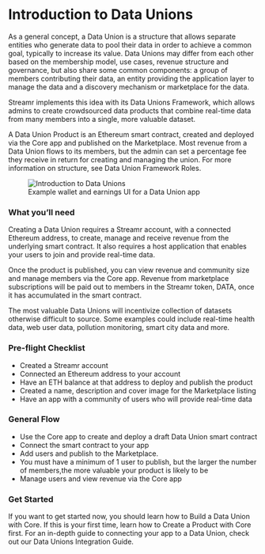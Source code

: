 


# Introduction to Data Unions

As a general concept, a Data Union is a structure that allows separate entities who generate data to pool their data in order to achieve a common goal, typically to increase its value. Data Unions may differ from each other based on the membership model, use cases, revenue structure and governance, but also share some common components: a group of members contributing their data, an entity providing the application layer to manage the data and a discovery mechanism or marketplace for the data.

Streamr implements this idea with its Data Unions Framework, which allows admins to create crowdsourced data products that combine real-time data from many members into a single, more valuable dataset. 

A Data Union Product is an Ethereum smart contract, created and deployed via the Core app and published on the Marketplace. Most revenue from a Data Union flows to its members, but the admin can set a percentage fee they receive in return for creating and managing the union. For more information on structure, see Data Union Framework Roles.

<figure>
    <picture>
        <img
            src={RevenueAndData}
            srcSet={`${RevenueAndData2x} 2x`}
            alt="Introduction to Data Unions"
        />
    </picture>
    <figcaption>Example wallet and earnings UI for a Data Union app</figcaption>
</figure>

### What you’ll need

Creating a Data Union requires a Streamr account, with a connected Ethereum address, to create, manage and receive revenue from the underlying smart contract. It also requires a host application that enables your users to join and provide real-time data. 

Once the product is published, you can view revenue and community size and manage members via the Core app. Revenue from marketplace subscriptions will be paid out to members in the Streamr token, DATA, once it has accumulated in the smart contract.

The most valuable Data Unions will incentivize collection of datasets otherwise difficult to source. Some examples could include real-time health data, web user data, pollution monitoring, smart city data and more. 

### Pre-flight Checklist

<div className={docsStyles.checklist}>

- Created a Streamr account
- Connected an Ethereum address to your account
- Have an ETH balance at that address to deploy and publish the product
- Created a name, description and cover image for the Marketplace listing
- Have an app with a community of users who will provide real-time data

</div>

### General Flow

- Use the Core app to create and deploy a draft Data Union smart contract
- Connect the smart contract to your app
- Add users and publish to the Marketplace. 
- You must have a minimum of 1 user to publish, but the larger the number of members,the more valuable your product is likely to be
- Manage users and view revenue via the Core app

### Get Started

If you want to get started now, you should learn how to <Link to={docsLinks.dataUnionsInCore}>Build a Data Union with Core</Link>. If this is your first time, learn how to <Link to={docsLinks.products}>Create a Product with Core</Link> first. For an in-depth guide to connecting your app to a Data Union, check out our <Link to={docsLinks.joinAndWithdraw}>Data Unions Integration Guide</Link>.
